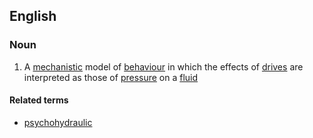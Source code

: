 ==English==

===Noun===
{{en-noun|-}}

# {{context|psychology|lang=en}} A [[mechanistic]] model of [[behaviour]] in which the effects of [[drive]]s are interpreted as those of [[pressure]] on a [[fluid]]

====Related terms====
*[[psychohydraulic]]